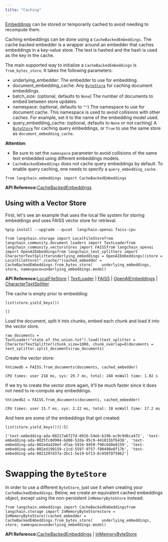 ```yaml
---
title: "Caching"
---
```


[Embeddings](/src/oss/concepts/embedding_models) can be stored or temporarily cached to avoid needing to recompute them.

Caching embeddings can be done using a `CacheBackedEmbeddings`. The cache backed embedder is a wrapper around an embedder that caches embeddings in a key-value store. The text is hashed and the hash is used as the key in the cache.

The main supported way to initialize a `CacheBackedEmbeddings` is `from_bytes_store`. It takes the following parameters:

* underlying\_embedder: The embedder to use for embedding.
* document\_embedding\_cache: Any [`ByteStore`](/src/oss/integrations/stores) for caching document embeddings.
* batch\_size: (optional, defaults to `None`) The number of documents to embed between store updates.
* namespace: (optional, defaults to `""`) The namespace to use for document cache. This namespace is used to avoid collisions with other caches. For example, set it to the name of the embedding model used.
* query\_embedding\_cache: (optional, defaults to `None` or not caching) A [`ByteStore`](/src/oss/integrations/stores) for caching query embeddings, or `True` to use the same store as `document_embedding_cache`.

**Attention**:

* Be sure to set the `namespace` parameter to avoid collisions of the same text embedded using different embeddings models.
* `CacheBackedEmbeddings` does not cache query embeddings by default. To enable query caching, one needs to specify a `query_embedding_cache`.

```
from langchain.embeddings import CacheBackedEmbeddings
```

**API Reference:**[CacheBackedEmbeddings](https://python.langchain.com/api_reference/langchain/embeddings/langchain.embeddings.cache.CacheBackedEmbeddings.html)

## Using with a Vector Store

First, let's see an example that uses the local file system for storing embeddings and uses FAISS vector store for retrieval.

```
%pip install --upgrade --quiet  langchain-openai faiss-cpu
```

```
from langchain.storage import LocalFileStorefrom langchain_community.document_loaders import TextLoaderfrom langchain_community.vectorstores import FAISSfrom langchain_openai import OpenAIEmbeddingsfrom langchain_text_splitters import CharacterTextSplitterunderlying_embeddings = OpenAIEmbeddings()store = LocalFileStore("./cache/")cached_embedder = CacheBackedEmbeddings.from_bytes_store(    underlying_embeddings, store, namespace=underlying_embeddings.model)
```

**API Reference:**[LocalFileStore](https://python.langchain.com/api_reference/langchain/storage/langchain.storage.file_system.LocalFileStore.html) | [TextLoader](https://python.langchain.com/api_reference/community/document_loaders/langchain_community.document_loaders.text.TextLoader.html) | [FAISS](https://python.langchain.com/api_reference/community/vectorstores/langchain_community.vectorstores.faiss.FAISS.html) | [OpenAIEmbeddings](https://python.langchain.com/api_reference/openai/embeddings/langchain_openai.embeddings.base.OpenAIEmbeddings.html) | [CharacterTextSplitter](https://python.langchain.com/api_reference/text_splitters/character/langchain_text_splitters.character.CharacterTextSplitter.html)

The cache is empty prior to embedding:

```
list(store.yield_keys())
```

```
[]
```

Load the document, split it into chunks, embed each chunk and load it into the vector store.

```
raw_documents = TextLoader("state_of_the_union.txt").load()text_splitter = CharacterTextSplitter(chunk_size=1000, chunk_overlap=0)documents = text_splitter.split_documents(raw_documents)
```

Create the vector store:

```
%%timedb = FAISS.from_documents(documents, cached_embedder)
```

```
CPU times: user 218 ms, sys: 29.7 ms, total: 248 msWall time: 1.02 s
```

If we try to create the vector store again, it'll be much faster since it does not need to re-compute any embeddings.

```
%%timedb2 = FAISS.from_documents(documents, cached_embedder)
```

```
CPU times: user 15.7 ms, sys: 2.22 ms, total: 18 msWall time: 17.2 ms
```

And here are some of the embeddings that got created:

```
list(store.yield_keys())[:5]
```

```
['text-embedding-ada-00217a6727d-8916-54eb-b196-ec9c9d6ca472', 'text-embedding-ada-0025fc0d904-bd80-52da-95c9-441015bfb438', 'text-embedding-ada-002e4ad20ef-dfaa-5916-9459-f90c6d8e8159', 'text-embedding-ada-002ed199159-c1cd-5597-9757-f80498e8f17b', 'text-embedding-ada-0021297d37a-2bc1-5e19-bf13-6c950f075062']
```

# Swapping the `ByteStore`

In order to use a different `ByteStore`, just use it when creating your `CacheBackedEmbeddings`. Below, we create an equivalent cached embeddings object, except using the non-persistent `InMemoryByteStore` instead:

```
from langchain.embeddings import CacheBackedEmbeddingsfrom langchain.storage import InMemoryByteStorestore = InMemoryByteStore()cached_embedder = CacheBackedEmbeddings.from_bytes_store(    underlying_embeddings, store, namespace=underlying_embeddings.model)
```

**API Reference:**[CacheBackedEmbeddings](https://python.langchain.com/api_reference/langchain/embeddings/langchain.embeddings.cache.CacheBackedEmbeddings.html) | [InMemoryByteStore](https://python.langchain.com/api_reference/core/stores/langchain_core.stores.InMemoryByteStore.html)
